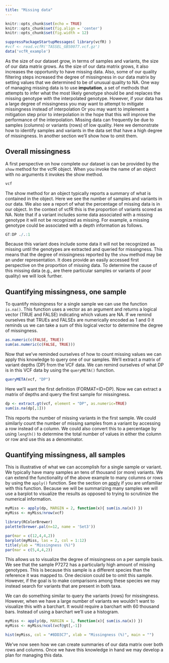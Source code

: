 ```yaml
---
title: "Missing data"
---
```



```r
knitr::opts_chunk$set(echo = TRUE)
knitr::opts_chunk$set(fig.align = 'center')
knitr::opts_chunk$set(fig.width = 12)
```


```r
suppressPackageStartupMessages( library(vcfR) )
#vcf <- read.vcfR('TASSEL_GBS0077.vcf.gz')
data('vcfR_example')
```


As the size of our dataset grow, in terms of samples and variants, the size of our data matrix grows.
As the size of our data matrix grows, it also increases the opportunity to have missing data.
Also, some of our quality filtering steps increased the degree of missingness in our data matrix by setting values that we determined to be of unusual quality to NA.
One way of managing missing data is to use **imputation**, a set of methods that attempts to infer what the most likely genotype should be and replaces the missing genotype with the interpolated genotype.
However, if your data has a large degree of missingness you may want to attempt to mitigate missingness instead of interpolation
Or you may want to implement a mitigation step prior to interpolation in the hope that this will improve the performance of the interpolation.
Missing data can frequently be due to samples (columns) or variants (rows) of low quality.
Here we demonstrate how to identify samples and variants in the data set that have a high degree of missingness.
In another section we'll show how to omit them.


## Overall missingness


A first perspective on how complete our dataset is can be provided by the `show` method for the vcfR object.
When you invoke the name of an object with no arguments it invokes the show method.


```r
vcf
```


The show method for an object typically reports a summary of what is contained in the object.
Here we see the number of samples and variants in our data.
We also see a report of what the percentage of missing data is in our object.
In the context of vcfR this is the proportion of variants scored as NA.
Note that if a variant includes some data associated with a missing genotype it will not be recognized as missing.
For example, a missing genotype could be associated with a depth information as follows.


```r
GT:DP ./.:1
```


Because this variant does include some data it will not be recognized as missing until the genotypes are extracted and queried for missingness.
This means that the degree of missingness reported by the `show` method may be an under representation.
It does provide an easily accessed first perspective on the proportion of missing data.
To determine the cause of this missing data (e.g., are there particular samples or variants of poor quality) we will look further.


## Quantifying missingness, one sample


To quantify missingness for a single sample we can use the function `is.na()`.
This function uses a vector as an argument and returns a logical vector (TRUE and FALSE) indicating which values are NA.
If we remind ourselves that TRUEs and FALSEs are numerically encoded as 1 and 0 it reminds us we can take a sum of this logical vector to determine the degree of missingness.


```r
as.numeric(c(FALSE, TRUE))
sum(as.numeric(c(FALSE, TRUE)))
```


Now that we've reminded ourselves of how to count missing values we can apply this knowledge to query one of our samples.
We'll extract a matrix of variant depths (DP) from the VCF data.
We can remind ourselves of what DP is in this VCF data by using the `queryMETA()` function.


```r
queryMETA(vcf, "DP")
```


Here we'll want the first definition (FORMAT=ID=DP).
Now we can extract a matrix of depths and query the first sample for missingness.


```r
dp <- extract.gt(vcf, element = "DP", as.numeric=TRUE)
sum(is.na(dp[,1]))
```


This reports the number of missing variants in the first sample.
We could similarly count the number of missing samples from a variant by accessing a row instead of a column.
We could also convert this to a percentage by using `length()` to determine the total number of values in either the column or row and use this as a denominator.


## Quantifying missingness, all samples


This is illustrative of what we can accomplish for a single sample or variant.
We typically have many samples an tens of thousand (or more) variants.
We can extend the functionality of the above example to many columns or rows by using the `apply()` function.
See the section on [apply](https://stat.ethz.ch/R-manual/R-devel/library/base/html/apply.html) if you are unfamiliar with this function.
Because we will be summarizing many samples we will use a barplot to visualize the results as opposed to trying to scrutinize the numerical information.


```r
myMiss <- apply(dp, MARGIN = 2, function(x){ sum(is.na(x)) })
myMiss <- myMiss/nrow(vcf)

library(RColorBrewer)
palette(brewer.pal(n=12, name = 'Set3'))

par(mar = c(12,4,4,2))
barplot(myMiss, las = 2, col = 1:12)
title(ylab = "Missingness (%)")
par(mar = c(5,4,4,2))
```


This allows us to visualize the degree of missingness on a per sample basis.
We see that the sample P7272 has a particularly high amount of missing genotypes.
This is because this sample is a different species than the reference it was mapped to.
One decision could be to omit this sample.
However, if the goal is to make comparisons among these species we may instead search for variants that are present in both taxa.


We can do something similar to query the variants (rows) for missingness.
However, when we have a large number of variants we wouldn't want to visualize this with a barchart.
It would require a barchart with 60 thousand bars.
Instead of using a barchart we'll use a histogram.



```r
myMiss <- apply(dp, MARGIN = 1, function(x){ sum(is.na(x)) })
myMiss <- myMiss/ncol(vcf@gt[,-1])

hist(myMiss, col = "#8DD3C7", xlab = "Missingness (%)", main = "")
```


We've now seen how we can create summaries of our data matrix over both rows and columns.
Once we have this knowledge in hand we may develop a plan for managing this data.

